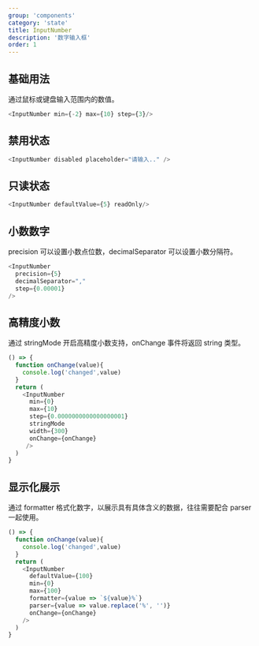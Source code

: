 ```yaml
---
group: 'components'
category: 'state'
title: InputNumber
description: '数字输入框'
order: 1
---
```


## 基础用法

通过鼠标或键盘输入范围内的数值。

```js live=true
<InputNumber min={-2} max={10} step={3}/>
```

## 禁用状态

```js live=true
<InputNumber disabled placeholder="请输入.." />
```

##  只读状态

```js live=true
<InputNumber defaultValue={5} readOnly/>
```


## 小数数字

precision 可以设置小数点位数，decimalSeparator 可以设置小数分隔符。

```js live=true
<InputNumber
  precision={5}
  decimalSeparator=","
  step={0.00001}
/>
```

## 高精度小数

通过 stringMode 开启高精度小数支持，onChange 事件将返回 string 类型。

```js live=true
() => {
  function onChange(value){
    console.log('changed',value)
  }
  return (
    <InputNumber
      min={0}
      max={10}
      step={0.0000000000000000001}
      stringMode
      width={300}
      onChange={onChange}
     />
  )
}
```

## 显示化展示

通过 formatter 格式化数字，以展示具有具体含义的数据，往往需要配合 parser 一起使用。

```js live=true
() => {
  function onChange(value){
    console.log('changed',value)
  }
  return (
    <InputNumber
      defaultValue={100}
      min={0}
      max={100}
      formatter={value => `${value}%`}
      parser={value => value.replace('%', '')}
      onChange={onChange}
    />
  )
}
```

